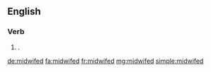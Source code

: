 ==English==

===Verb===
{{head|en|verb form}}

# {{lb|en|rare}} {{en-past of|midwife}}.

[[de:midwifed]]
[[fa:midwifed]]
[[fr:midwifed]]
[[mg:midwifed]]
[[simple:midwifed]]
